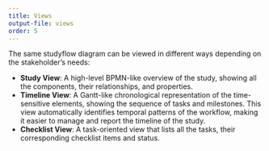 ```yaml
---
title: Views
output-file: views
order: 5
---
```


The same studyflow diagram can be viewed in different ways depending on the stakeholder's needs:

- **Study View**: A high-level BPMN-like overview of the study, showing all the components, their relationships, and properties.
- **Timeline View**: A Gantt-like chronological representation of the time-sensitive elements, showing the sequence of tasks and milestones. This view automatically identifies temporal patterns of the workflow, making it easier to manage and report the timeline of the study.
- **Checklist View**: A task-oriented view that lists all the tasks, their corresponding checklist items and status.
